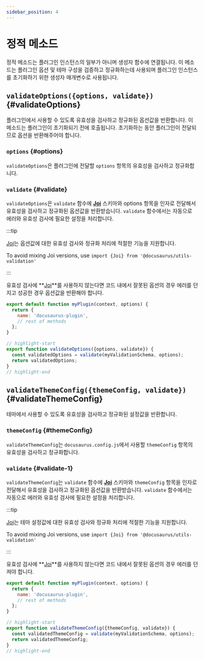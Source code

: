 ```yaml
---
sidebar_position: 4
---
```


# 정적 메소드

정적 메소드는 플러그인 인스턴스의 일부가 아니며 생성자 함수에 연결됩니다. 이 메소드는 플러그인 옵션 및 테마 구성을 검증하고 정규화하는데 사용되며 플러그인 인스턴스를 초기화하기 위한 생성자 매개변수로 사용됩니다.

## `validateOptions({options, validate})` {#validateOptions}

플러그인에서 사용할 수 있도록 유효성을 검사하고 정규화된 옵션값을 반환합니다. 이 메소드는 플러그인이 초기화되기 전에 호출됩니다. 초기화하는 동안 플러그인이 전달되므로 옵션을 반환해주어야 합니다.

### `options` {#options}

`validateOptions`은 플러그인에 전달할 `options` 항목의 유효성을 검사하고 정규화합니다.

### `validate` {#validate}

`validateOptions`은 `validate` 함수에 **[Joi](https://www.npmjs.com/package/joi)** 스키마와 options 항목을 인자로 전달해서 유효성을 검사하고 정규화된 옵션값을 반환받습니다. `validate` 함수에서는 자동으로 에러와 유효성 검사에 필요한 설정을 처리합니다.

:::tip

[Joi](https://www.npmjs.com/package/joi)는 옵션값에 대한 유효성 검사와 정규화 처리에 적절한 기능을 지원합니다.

To avoid mixing Joi versions, use `import {Joi} from '@docusaurus/utils-validation'`

:::

유효성 검사에 **[Joi](https://www.npmjs.com/package/joi)**를 사용하지 않는다면 코드 내에서 잘못된 옵션의 경우 에러를 던지고 성공한 경우 옵션값을 반환해야 합니다.

```js title="my-plugin/src/index.js"
export default function myPlugin(context, options) {
  return {
    name: 'docusaurus-plugin',
    // rest of methods
  };
}

// highlight-start
export function validateOptions({options, validate}) {
  const validatedOptions = validate(myValidationSchema, options);
  return validatedOptions;
}
// highlight-end
```

## `validateThemeConfig({themeConfig, validate})` {#validateThemeConfig}

테마에서 사용할 수 있도록 유효성을 검사하고 정규화된 설정값을 반환합니다.

### `themeConfig` {#themeConfig}

`validateThemeConfig`는 `docusaurus.config.js`에서 사용할 `themeConfig` 항목의 유효성을 검사하고 정규화합니다.

### `validate` {#validate-1}

`validateThemeConfig`는 `validate` 함수에 **[Joi](https://www.npmjs.com/package/joi)** 스키마와 `themeConfig` 항목을 인자로 전달해서 유효성을 검사하고 정규화된 옵션값을 반환받습니다. `validate` 함수에서는 자동으로 에러와 유효성 검사에 필요한 설정을 처리합니다.

:::tip

[Joi](https://www.npmjs.com/package/joi)는 테마 설정값에 대한 유효성 검사와 정규화 처리에 적절한 기능을 지원합니다.

To avoid mixing Joi versions, use `import {Joi} from '@docusaurus/utils-validation'`

:::

유효성 검사에 **[Joi](https://www.npmjs.com/package/joi)**를 사용하지 않는다면 코드 내에서 잘못된 옵션의 경우 에러를 던져야 합니다.

```js title="my-theme/src/index.js"
export default function myPlugin(context, options) {
  return {
    name: 'docusaurus-plugin',
    // rest of methods
  };
}

// highlight-start
export function validateThemeConfig({themeConfig, validate}) {
  const validatedThemeConfig = validate(myValidationSchema, options);
  return validatedThemeConfig;
}
// highlight-end
```
